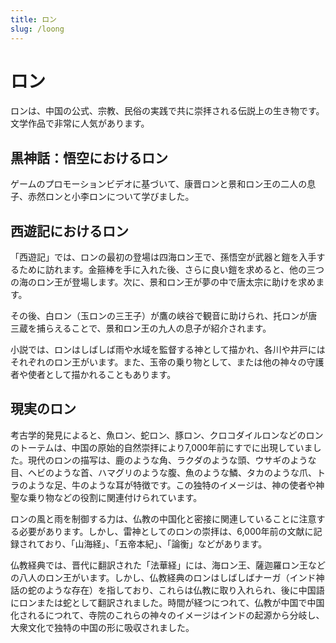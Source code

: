 ```yaml
---
title: ロン
slug: /loong
---
```


# ロン

ロンは、中国の公式、宗教、民俗の実践で共に崇拝される伝説上の生き物です。文学作品で非常に人気があります。

## 黒神話：悟空におけるロン

ゲームのプロモーションビデオに基づいて、康晋ロンと景和ロン王の二人の息子、赤然ロンと小李ロンについて学びました。

## 西遊記におけるロン

「西遊記」では、ロンの最初の登場は四海ロン王で、孫悟空が武器と鎧を入手するために訪れます。金箍棒を手に入れた後、さらに良い鎧を求めると、他の三つの海のロン王が登場します。次に、景和ロン王が夢の中で唐太宗に助けを求めます。

その後、白ロン（玉ロンの三王子）が鷹の峡谷で観音に助けられ、托ロンが唐三蔵を捕らえることで、景和ロン王の九人の息子が紹介されます。

小説では、ロンはしばしば雨や水域を監督する神として描かれ、各川や井戸にはそれぞれのロン王がいます。また、玉帝の乗り物として、または他の神々の守護者や使者として描かれることもあります。

## 現実のロン

考古学的発見によると、魚ロン、蛇ロン、豚ロン、クロコダイルロンなどのロンのトーテムは、中国の原始的自然崇拝により7,000年前にすでに出現していました。現代のロンの描写は、鹿のような角、ラクダのような頭、ウサギのような目、ヘビのような首、ハマグリのような腹、魚のような鱗、タカのような爪、トラのような足、牛のような耳が特徴です。この独特のイメージは、神の使者や神聖な乗り物などの役割に関連付けられています。

ロンの風と雨を制御する力は、仏教の中国化と密接に関連していることに注意する必要があります。しかし、雷神としてのロンの崇拝は、6,000年前の文献に記録されており、「山海経」、「五帝本紀」、「論衡」などがあります。

仏教経典では、晋代に翻訳された「法華経」には、海ロン王、薩迦羅ロン王などの八人のロン王がいます。しかし、仏教経典のロンはしばしばナーガ（インド神話の蛇のような存在）を指しており、これらは仏教に取り入れられ、後に中国語にロンまたは蛇として翻訳されました。時間が経つにつれて、仏教が中国で中国化されるにつれて、寺院のこれらの神々のイメージはインドの起源から分岐し、大衆文化で独特の中国の形に吸収されました。